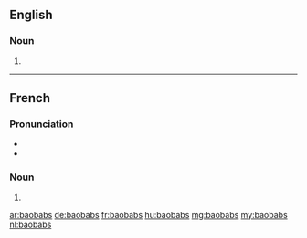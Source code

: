 ==English==

===Noun===
{{head|en|plural}}

# {{plural of|baobab|lang=en|nocat=1}}

----

==French==

===Pronunciation===
* {{IPA|/ba.o.bab/|lang=fr}}
* {{homophones|lang=fr|baobab}}

===Noun===
{{head|fr|plural}} {{m-p}}

# {{plural of|baobab|lang=fr|nocat=1}}

[[ar:baobabs]]
[[de:baobabs]]
[[fr:baobabs]]
[[hu:baobabs]]
[[mg:baobabs]]
[[my:baobabs]]
[[nl:baobabs]]